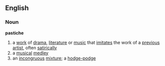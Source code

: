 ==English==
===Noun===
'''pastiche'''
{{wikipedia}}
# a [[work]] of [[drama]], [[literature]] or [[music]] that [[imitate]]s the work of a [[previous]] [[artist]], often [[satirically]]
# a [[musical]] [[medley]]
# an [[incongruous]] [[mixture]]; a [[hodge-podge]]